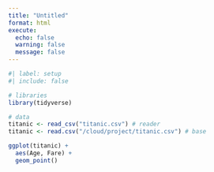 ```yaml
---
title: "Untitled"
format: html
execute: 
  echo: false
  warning: false
  message: false
---
```


```r
#| label: setup
#| include: false

# libraries
library(tidyverse)

# data
titanic <- read_csv("titanic.csv") # reader
titanic <- read.csv("/cloud/project/titanic.csv") # base
```

```r
ggplot(titanic) +
  aes(Age, Fare) +
  geom_point()
```

